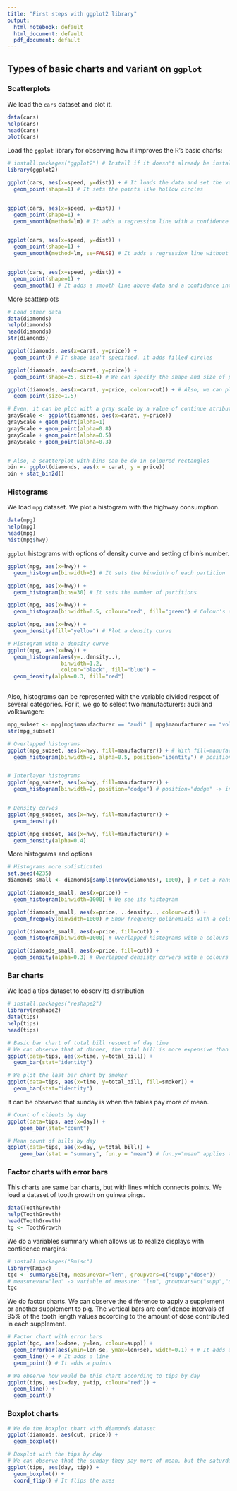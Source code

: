 ```yaml
---
title: "First steps with ggplot2 library"
output:
  html_notebook: default
  html_document: default
  pdf_document: default
---
```


## Types of basic charts and variant on `ggplot`

### Scatterplots

We load the `cars` dataset and plot it.
```r
data(cars)
help(cars)
head(cars)
plot(cars)
```


Load the `ggplot` library for observing how it improves the R's basic charts:
```r

# install.packages("ggplot2") # Install if it doesn't already be installed 
library(ggplot2)

ggplot(cars, aes(x=speed, y=dist)) + # It loads the data and set the variables
  geom_point(shape=1) # It sets the points like hollow circles


ggplot(cars, aes(x=speed, y=dist)) + 
  geom_point(shape=1) +
  geom_smooth(method=lm) # It adds a regression line with a confidence interval of 95%


ggplot(cars, aes(x=speed, y=dist)) +
  geom_point(shape=1) +
  geom_smooth(method=lm, se=FALSE) # It adds a regression line without a confidence interval


ggplot(cars, aes(x=speed, y=dist)) + 
  geom_point(shape=1) +
  geom_smooth() # It adds a smooth line above data and a confidence interval of 95%

```



More scatterplots

```r
# Load other data
data(diamonds)
help(diamonds)
head(diamonds)
str(diamonds)

```

```r
ggplot(diamonds, aes(x=carat, y=price)) + 
  geom_point() # If shape isn't specified, it adds filled circles

ggplot(diamonds, aes(x=carat, y=price)) +
  geom_point(shape=25, size=4) # We can specify the shape and size of points

ggplot(diamonds, aes(x=carat, y=price, colour=cut)) + # Also, we can plot by a factor
  geom_point(size=1.5)

# Even, it can be plot with a gray scale by a value of continue atribute
grayScale <- ggplot(diamonds, aes(x=carat, y=price))
grayScale + geom_point(alpha=1)
grayScale + geom_point(alpha=0.8)
grayScale + geom_point(alpha=0.5)
grayScale + geom_point(alpha=0.3)


# Also, a scatterplot with bins can be do in coloured rectangles
bin <- ggplot(diamonds, aes(x = carat, y = price))
bin + stat_bin2d()
```





### Histograms

We load `mpg` dataset. We plot a histogram with the highway consumption.
```r
data(mpg)
help(mpg)
head(mpg)
hist(mpg$hwy)
```


`ggplot` histograms with options of density curve and setting of bin's number.

```r
ggplot(mpg, aes(x=hwy)) + 
  geom_histogram(binwidth=3) # It sets the binwidth of each partition

ggplot(mpg, aes(x=hwy)) +
  geom_histogram(bins=30) # It sets the number of partitions

ggplot(mpg, aes(x=hwy)) +
  geom_histogram(binwidth=0.5, colour="red", fill="green") # Colour's options

ggplot(mpg, aes(x=hwy)) +
  geom_density(fill="yellow") # Plot a density curve

# Histogram with a density curve
ggplot(mpg, aes(x=hwy)) +
  geom_histogram(aes(y=..density..), 
                 binwidth=1.2,
                 colour="black", fill="blue") +
  geom_density(alpha=0.3, fill="red")
  
```


Also, histograms can be represented with the variable divided respect of several categories. For it, we go to select two manufacturers: audi and volkswagen:

```r
mpg_subset <- mpg[mpg$manufacturer == "audi" | mpg$manufacturer == "volkswagen", ]
str(mpg_subset)
```


```r
# Overlapped histograms
ggplot(mpg_subset, aes(x=hwy, fill=manufacturer)) + # With fill=manufacturer, we say that the histogram is filled with values of manufacturer
  geom_histogram(binwidth=2, alpha=0.5, position="identity") # position="identity" -> overlap


# Interlayer histograms
ggplot(mpg_subset, aes(x=hwy, fill=manufacturer)) +
  geom_histogram(binwidth=2, position="dodge") # position="dodge" -> interlayer


# Density curves
ggplot(mpg_subset, aes(x=hwy, fill=manufacturer)) +
  geom_density()

ggplot(mpg_subset, aes(x=hwy, fill=manufacturer)) +
  geom_density(alpha=0.4)

```



More histograms and options
```r
# Histograms more sofisticated 
set.seed(4235)
diamonds_small <- diamonds[sample(nrow(diamonds), 1000), ] # Get a random small subset

ggplot(diamonds_small, aes(x=price)) +
  geom_histogram(binwidth=1000) # We see its histogram 

ggplot(diamonds_small, aes(x=price, ..density.., colour=cut)) +
  geom_freqpoly(binwidth=1000) # Show frequency polinomials with a colours by a factor (cut)

ggplot(diamonds_small, aes(x=price, fill=cut)) +
  geom_histogram(binwidth=1000) # Overlapped histograms with a colours by a factor (cut)

ggplot(diamonds_small, aes(x=price, fill=cut)) +
  geom_density(alpha=0.3) # Overlapped densisty curvers with a colours by a factor (cut)

```




### Bar charts

We load a tips dataset to observ its distribution

```r
# install.packages("reshape2")
library(reshape2)
data(tips)
help(tips)
head(tips)
```

```r
# Basic bar chart of total bill respect of day time
# We can observe that at dinner, the total bill is more expensive than at lunch
ggplot(data=tips, aes(x=time, y=total_bill)) +
  geom_bar(stat="identity") 

# We plot the last bar chart by smoker
ggplot(data=tips, aes(x=time, y=total_bill, fill=smoker)) +
  geom_bar(stat="identity")

```

It can be observed that sunday is when the tables pay more of mean.
```r
# Count of clients by day
ggplot(data=tips, aes(x=day)) +
    geom_bar(stat="count") 

# Mean count of bills by day
ggplot(data=tips, aes(x=day, y=total_bill)) +
    geom_bar(stat = "summary", fun.y = "mean") # fun.y="mean" applies the function "mean" on Y axe
```







### Factor charts with error bars

This charts are same bar charts, but with lines which connects points. We load a dataset of tooth growth on guinea pings.

```r
data(ToothGrowth)
help(ToothGrowth)
head(ToothGrowth)
tg <- ToothGrowth
```

We do a variables summary which allows us to realize displays with confidence margins:

```r
# install.packages("Rmisc")
library(Rmisc)
tgc <- summarySE(tg, measurevar="len", groupvars=c("supp","dose")) 
# measurevar="len" -> variable of measure: "len", groupvars=c("supp","dose") -> variables to group: "supp", "dose".
tgc
```

We do factor charts. We can observe the difference to apply a supplement or another supplement to pig. The vertical bars are confidence intervals of 95% of the tooth length values according to the amount of dose contributed in each supplement.

```r
# Factor chart with error bars
ggplot(tgc, aes(x=dose, y=len, colour=supp)) +
  geom_errorbar(aes(ymin=len-se, ymax=len+se), width=0.1) + # It adds a error bars with ymin and ymax like len-se (standard error) len+se
  geom_line() + # It adds a line 
  geom_point() # It adds a points

# We observe how would be this chart according to tips by day
ggplot(tips, aes(x=day, y=tip, colour="red")) +
  geom_line() +
  geom_point()

```




### Boxplot charts 

```r
# We do the boxplot chart with diamonds dataset
ggplot(diamonds, aes(cut, price)) + 
  geom_boxplot()

# Boxplot with the tips by day
# We can observe that the sunday they pay more of mean, but the saturday there are more people with higher tips
ggplot(tips, aes(day, tip)) +  
  geom_boxplot() + 
  coord_flip() # It flips the axes
```


